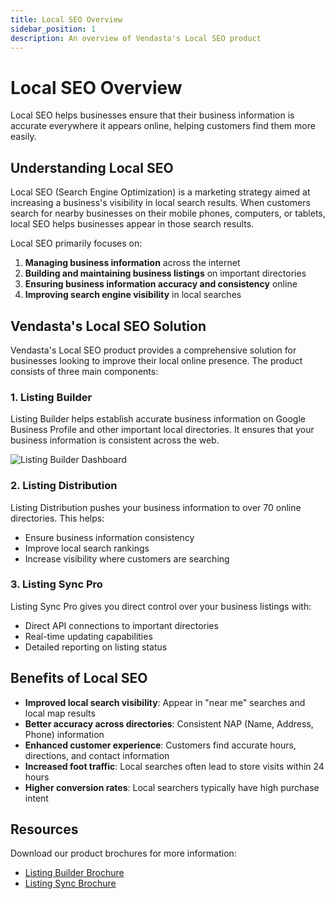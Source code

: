 ```yaml
---
title: Local SEO Overview
sidebar_position: 1
description: An overview of Vendasta's Local SEO product
---
```


# Local SEO Overview

Local SEO helps businesses ensure that their business information is accurate everywhere it appears online, helping customers find them more easily.

## Understanding Local SEO

Local SEO (Search Engine Optimization) is a marketing strategy aimed at increasing a business's visibility in local search results. When customers search for nearby businesses on their mobile phones, computers, or tablets, local SEO helps businesses appear in those search results.

Local SEO primarily focuses on:

1. **Managing business information** across the internet
2. **Building and maintaining business listings** on important directories
3. **Ensuring business information accuracy and consistency** online
4. **Improving search engine visibility** in local searches

## Vendasta's Local SEO Solution

Vendasta's Local SEO product provides a comprehensive solution for businesses looking to improve their local online presence. The product consists of three main components:

### 1. Listing Builder

Listing Builder helps establish accurate business information on Google Business Profile and other important local directories. It ensures that your business information is consistent across the web.

![Listing Builder Dashboard](./img/image5.jpg)

### 2. Listing Distribution

Listing Distribution pushes your business information to over 70 online directories. This helps:

- Ensure business information consistency
- Improve local search rankings
- Increase visibility where customers are searching

### 3. Listing Sync Pro

Listing Sync Pro gives you direct control over your business listings with:

- Direct API connections to important directories
- Real-time updating capabilities
- Detailed reporting on listing status

## Benefits of Local SEO

- **Improved local search visibility**: Appear in "near me" searches and local map results
- **Better accuracy across directories**: Consistent NAP (Name, Address, Phone) information
- **Enhanced customer experience**: Customers find accurate hours, directions, and contact information
- **Increased foot traffic**: Local searches often lead to store visits within 24 hours
- **Higher conversion rates**: Local searchers typically have high purchase intent

## Resources

Download our product brochures for more information:

- [Listing Builder Brochure](/downloads/local-seo-overview/Listing_Builder_Brochure.pdf)
- [Listing Sync Brochure](/downloads/local-seo-overview/Listing_Sync_Brochure.pdf)